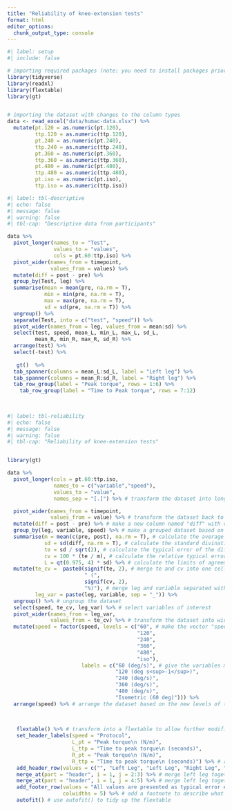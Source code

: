 ```yaml
---
title: "Reliability of knee-extension tests"
format: html
editor_options: 
  chunk_output_type: console
---
```



```r
#| label: setup
#| include: false

# importing required packages (note: you need to install packages prior til loading them if you do not already have them installed)
library(tidyverse)
library(readxl)
library(flextable)
library(gt)


# importing the dataset with changes to the column types
data <- read_excel("data/humac-data.xlsx") %>% 
  mutate(pt.120 = as.numeric(pt.120),
         ttp.120 = as.numeric(ttp.120),
         pt.240 = as.numeric(pt.240),
         ttp.240 = as.numeric(ttp.240),
         pt.360 = as.numeric(pt.360),
         ttp.360 = as.numeric(ttp.360),
         pt.480 = as.numeric(pt.480),
         ttp.480 = as.numeric(ttp.480),
         pt.iso = as.numeric(pt.iso),
         ttp.iso = as.numeric(ttp.iso))
```



```r
#| label: tbl-descriptive
#| echo: false
#| message: false
#| warning: false
#| tbl-cap: "Descriptive data from participants"

data %>% 
  pivot_longer(names_to = "Test",
               values_to = "values",
               cols = pt.60:ttp.iso) %>% 
  pivot_wider(names_from = timepoint,
              values_from = values) %>% 
  mutate(diff = post - pre) %>%
  group_by(Test, leg) %>% 
  summarise(mean = mean(pre, na.rm = T),
            min = min(pre, na.rm = T),
            max = max(pre, na.rm = T),
            sd = sd(pre, na.rm = T)) %>% 
  ungroup() %>%
  separate(Test, into = c("test", "speed")) %>%
  pivot_wider(names_from = leg, values_from = mean:sd) %>%
  select(test, speed, mean_L, min_L, max_L, sd_L, 
         mean_R, min_R, max_R, sd_R) %>%
  arrange(test) %>%
  select(-test) %>%
  
   gt()  %>%
  tab_spanner(columns = mean_L:sd_L, label = "Left leg") %>%
  tab_spanner(columns = mean_R:sd_R, label = "Right leg") %>%
  tab_row_group(label = "Peak torque", rows = 1:6) %>%
    tab_row_group(label = "Time to Peak torque", rows = 7:12)
  
  

```




```r
#| label: tbl-reliability
#| echo: false
#| message: false
#| warning: false
#| tbl-cap: "Reliability of knee-extension tests"


library(gt)

data %>% 
  pivot_longer(cols = pt.60:ttp.iso,
               names_to = c("variable","speed"),
               values_to = "value", 
               names_sep = "[.]") %>% # transform the dataset into long format

  pivot_wider(names_from = timepoint,
              values_from = value) %>% # transform the dataset back to wide format for easy calculations of differences from pre to post
  mutate(diff = post - pre) %>% # make a new column named "diff" with differences scores
  group_by(leg, variable, speed) %>% # make a grouped dataset based on leg, variable and speed
  summarise(m = mean(c(pre, post), na.rm = T), # calculate the average score from both pre and post testing
            sd = sd(diff, na.rm = T), # calculate the standard divination of the diff scores 
            te = sd / sqrt(2), # calculate the typical error of the diff scores
            cv = 100 * (te / m), # calculate the relative typical error (coefficient of variation)
            L = qt(0.975, 4) * sd) %>% # calculate the limits of agreement for diff scores
  mutate(te_cv =  paste0(signif(te, 2), # merge te and cv into one cell
                         " (",
                         signif(cv, 2), 
                         "%)"), # merge leg and variable separated with "_"
         leg_var = paste(leg, variable, sep = "_")) %>% 
  ungroup() %>% # ungroup the dataset
  select(speed, te_cv, leg_var) %>% # select variables of interest
  pivot_wider(names_from = leg_var,
              values_from = te_cv) %>% # transform the dataset into wide format 
  mutate(speed = factor(speed, levels = c("60", # make the vector "speed" into a factor and set new levels
                                          "120", 
                                          "240", 
                                          "360", 
                                          "480", 
                                          "iso"), 
                        labels = c("60 (deg/s)", # give the variables more descriptive labels
                                   "120 (deg s<sup>-1</sup>)", 
                                   "240 (deg/s)", 
                                   "360 (deg/s)", 
                                   "480 (deg/s)", 
                                   "Isometric (60 deg)"))) %>% 
  arrange(speed) %>% # arrange the dataset based on the new levels of the"speed" vector

  
  
   flextable() %>% # transform into a flextable to allow further modifications
   set_header_labels(speed = "Protocol",
                     L_pt = "Peak torque\n (N/m)",
                     L_ttp = "Time to peak torque\n (seconds)",
                     R_pt = "Peak torque\n (N/m)",
                     R_ttp = "Time to peak torque\n (seconds)") %>% # rename # eader labels
   add_header_row(values = c("", "Left Leg", "Left Leg", "Right Leg", "Right # eg")) %>% # add a new header row 
   merge_at(part = "header", i = 1, j = 2:3) %>% # merge left leg together in  the new header row
   merge_at(part = "header", i = 1, j = 4:5) %>% # merge left leg together in  the new header row
   add_footer_row(values = "All values are presented as typical error # coefficient of variation) based on differences from pre- to posttesting", 
                  colwidths = 5) %>% # add a footnote to describe what the # alues show
   autofit() # use autofit() to tidy up the flextable 
   
```


